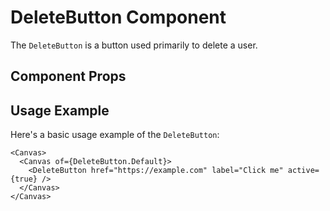 

<Meta of={DeleteButton} />

# DeleteButton Component

The `DeleteButton` is a button used primarily to delete a user.

## Component Props

<Canvas of={DeleteButton.Default} />

<Controls />

## Usage Example

Here's a basic usage example of the `DeleteButton`:

```tsx
<Canvas>
  <Canvas of={DeleteButton.Default}>
    <DeleteButton href="https://example.com" label="Click me" active={true} />
  </Canvas>
</Canvas>
```
